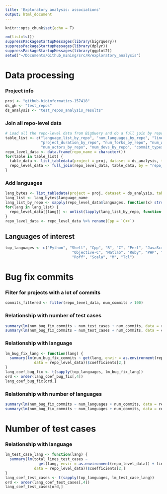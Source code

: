 ```yaml
---
title: 'Exploratory analysis: associations'
output: html_document
---
```


```r
knitr::opts_chunk$set(echo = T)
```

```r
rm(list=ls())
suppressPackageStartupMessages(library(bigrquery))
suppressPackageStartupMessages(library(dplyr))
suppressPackageStartupMessages(library(ggplot2))
setwd("~/Documents/Github_mining/src/R/exploratory_analysis")
```

# Data processing

### Project info

```r
proj <- "github-bioinformatics-157418"
ds_gh <- "test_repos"
ds_analysis <- "test_repos_analysis_results"
```

### Join all repo-level data

```r
# Load all the repo-level data from BigQuery and do a full join by repo name
table_list <- c("language_list_by_repo", "num_languages_by_repo", "lines_of_code_by_repo", 
                "project_duration_by_repo", "num_forks_by_repo", "num_watchers_by_repo", 
                "num_actors_by_repo", "num_devs_by_repo", "commit_types_by_repo", "test_cases_by_repo")
repo_level_data <- data.frame(repo_name = character())
for(table in table_list) {
  table_data <- list_tabledata(project = proj, dataset = ds_analysis, table = table)
  repo_level_data <- full_join(repo_level_data, table_data, by = "repo_name")
}
```

### Add languages

```r
lang_bytes <- list_tabledata(project = proj, dataset = ds_analysis, table = "bytes_by_language")
lang_list <- lang_bytes$language_name
lang_list_by_repo <- sapply(repo_level_data$languages, function(x) strsplit(x, ","))
for(lang in lang_list) {
  repo_level_data[[lang]] <- unlist(lapply(lang_list_by_repo, function(x) lang %in% x))
}
repo_level_data <- repo_level_data %>% rename(Cpp = `C++`)
```

## Languages of interest

```r
top_languages <- c("Python", "Shell", "Cpp", "R", "C", "Perl", "JavaScript", "Java",
                              "Objective-C", "Matlab", "Ruby", "PHP", "Haskell", "Go", "Lua",
                              "Roff", "Scala", "M", "Tcl")
```


# Bug fix commits

### Filter for projects with a lot of commits

```r
commits_filtered <- filter(repo_level_data, num_commits > 100)
```

### Relationship with number of test cases

```r
summary(lm(num_bug_fix_commits ~ num_test_cases + num_commits, data = repo_level_data))
summary(lm(num_bug_fix_commits ~ num_test_cases + num_commits, data = commits_filtered))
```

### Relationship with language

```r
lm_bug_fix_lang <- function(lang) {
  summary(lm(num_bug_fix_commits ~ get(lang, envir = as.environment(repo_level_data)) + num_commits + num_test_cases, 
             data = repo_level_data))$coefficients[2,]
}
lang_coef_bug_fix <- t(sapply(top_languages, lm_bug_fix_lang))
ord <- order(lang_coef_bug_fix[,4])
lang_coef_bug_fix[ord,]
```

### Relationship with number of languages

```r
summary(lm(num_bug_fix_commits ~ num_languages + num_commits, data = repo_level_data))
summary(lm(num_bug_fix_commits ~ num_languages + num_commits, data = commits_filtered))
```

# Number of test cases

### Relationship with language

```r
lm_test_case_lang <- function(lang) {
  summary(lm(total_lines_test_cases ~ 
               get(lang, envir = as.environment(repo_level_data)) + lines_of_code, 
             data = repo_level_data))$coefficients[2,]
}
lang_coef_test_cases <- t(sapply(top_languages, lm_test_case_lang))
ord <- order(lang_coef_test_cases[,4])
lang_coef_test_cases[ord,]
```






